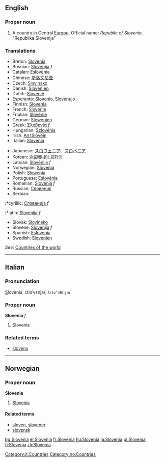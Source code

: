 {{wikipedia}}

==English==

===Proper noun===
# A country in Central [[Europe]]. Official name: ''Republic of Slovenia'', "Republika Slovenija"

===Translations===
{{top}}
*Breton: [[Slovenia]]
*Bosnian: [[Slovenija]] ''f''
*Catalan: [[Eslovènia]]
*Chinese: [[斯洛文尼亚]]
*Czech: [[Slovinsko]]
*Danish: [[Slovenien]]
*Dutch: [[Slovenië]]
*Esperanto: [[Slovenio]], [[Slovenujo]]
*Finnish: [[Slovenia]]
*French: [[Slovénie]]
*Friulian: [[Slovenie]]
*German: [[Slowenien]]
*Greek: [[Σλοβενία]] ''f''
*Hungarian: [[Szlovénia]]
*Irish: [[An tSlóvéin]]
*Italian: [[Slovenia]]
{{mid}}
*Japanese: [[スロヴェニア]]、[[スロベニア]]
*Korean: [[슬로베니아 공화국]]
*Latvian: [[Slovēnija]] ''f''
*Norwegian: [[#Norwegian|Slovenia]]
*Polish: [[Słowenia]]
*Portuguese: [[Eslovénia]]
*Romanian: [[Slovenia]] ''f''
*Russian: [[Словения]]
*Serbian:
:*cyrillic: [[Словенија]] ''f''
:*latin: [[Slovenija]] ''f''
*Slovak: [[Slovinsko]]
*Slovene: [[Slovenija]] ''f''
*Spanish: [[Eslovenia]]
*Swedish: [[Slovenien]]
{{bottom}}

''See'': [[Countries of the world]]

-----
==Italian==
===Pronunciation===
<u>S</u>lovènia, /zloˈvɛnja/, /<tt>zlo"vEnja</tt>/
===Proper noun===
'''Slovenia''' ''f''

# Slovenia

===Related terms===
*[[sloveno]]
[[Category:it:Countries]]

----
==Norwegian==
===Proper noun===
[[Category:no:Countries]]
'''Slovenia'''
#[[#English|Slovenia]]
====Related terms====
*[[sloven]], [[slovener]]
*[[slovensk]]

[[bg:Slovenia]]
[[el:Slovenia]]
[[fr:Slovenia]]
[[hu:Slovenia]]
[[ja:Slovenia]]
[[pl:Slovenia]]
[[fi:Slovenia]]
[[zh:Slovenia]]